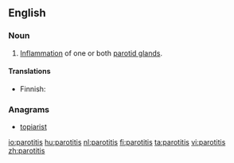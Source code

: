 ==English==

===Noun===
{{en-noun|parotitides}} 
{{wikipedia}}

# {{pathology}} [[inflammation|Inflammation]] of one or both [[parotid gland]]s.

====Translations====
{{trans-top|inflammation of parotid gland}}
* Finnish: {{t|fi|parotiitti}}
{{trans-mid}}
{{trans-bottom}}

===Anagrams===
* [[topiarist#English|topiarist]]

[[io:parotitis]]
[[hu:parotitis]]
[[nl:parotitis]]
[[fi:parotitis]]
[[ta:parotitis]]
[[vi:parotitis]]
[[zh:parotitis]]